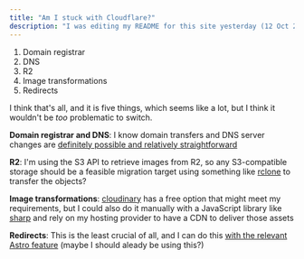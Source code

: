 ```yaml
---
title: "Am I stuck with Cloudflare?"
description: "I was editing my README for this site yesterday (12 Oct 2024 for people from the future) and I noticed that I am relying on Cloudflare for a lot of things"
---
```


1. Domain registrar
2. DNS
3. R2
4. Image transformations
5. Redirects

I think that's all, and it is five things, which seems like a lot, but I think it wouldn't be _too_ problematic to switch.

**Domain registrar and DNS**: I know domain transfers and DNS server changes are [definitely possible and relatively straightforward](https://developers.cloudflare.com/registrar/account-options/transfer-out-from-cloudflare/)

**R2**: I'm using the S3 API to retrieve images from R2, so any S3-compatible storage should be a feasible migration target using something like [rclone](http://rclone.org) to transfer the objects?

**Image transformations**: [cloudinary](https://cloudinary.com) has a free option that might meet my requirements, but I could also do it manually with a JavaScript library like [sharp](https://www.npmjs.com/package/sharp) and rely on my hosting provider to have a CDN to deliver those assets

**Redirects**: This is the least crucial of all, and I can do this [with the relevant Astro feature](https://docs.astro.build/en/guides/routing/#redirects) (maybe I should aleady be using this?)
